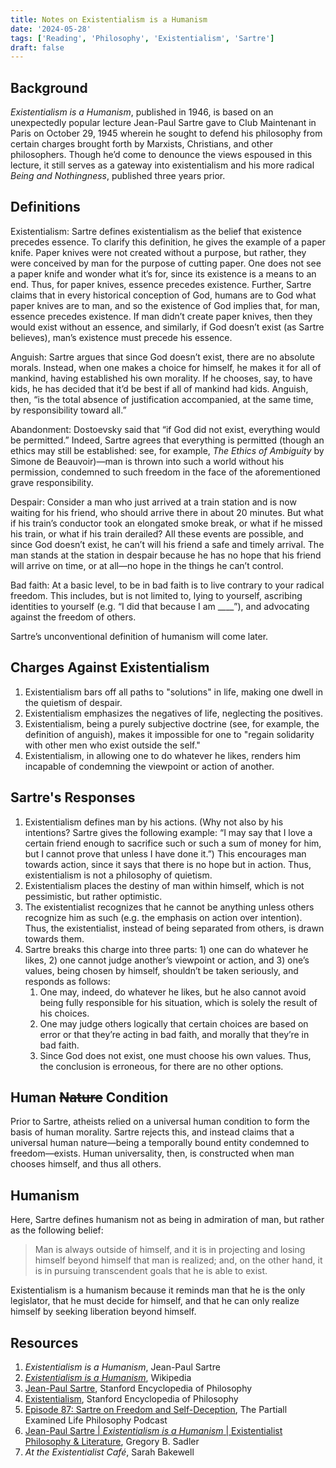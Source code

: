 ```yaml
---
title: Notes on Existentialism is a Humanism
date: '2024-05-28'
tags: ['Reading', 'Philosophy', 'Existentialism', 'Sartre']
draft: false
---
```


## Background
*Existentialism is a Humanism*, published in 1946, 
is based on an unexpectedly popular lecture Jean-Paul 
Sartre gave to Club Maintenant in Paris on October 29, 
1945 wherein he sought to defend his philosophy from 
certain charges brought forth by Marxists, Christians, 
and other philosophers. Though he’d come to denounce the 
views espoused in this lecture, it still serves as a 
gateway into existentialism and his more radical *Being 
and Nothingness*, published three years prior.

## Definitions
Existentialism: Sartre defines existentialism as the 
belief that existence precedes essence. To clarify 
this definition, he gives the example of a paper knife. 
Paper knives were not created without a purpose, but 
rather, they were conceived by man for the purpose of 
cutting paper. One does not see a paper knife and wonder 
what it’s for, since its existence is a means to an end. 
Thus, for paper knives, essence precedes existence. 
Further, Sartre claims that in every historical conception 
of God, humans are to God what paper knives are to man, 
and so the existence of God implies that, for man, essence 
precedes existence. If man didn’t create paper knives, 
then they would exist without an essence, and similarly, 
if God doesn’t exist (as Sartre believes), man’s existence 
must precede his essence.

Anguish: Sartre argues that since God doesn’t exist, 
there are no absolute morals. Instead, when one makes 
a choice for himself, he makes it for all of mankind, 
having established his own morality. If he chooses, 
say, to have kids, he has decided that it’d be best if 
all of mankind had kids. Anguish, then, “is the total 
absence of justification accompanied, at the same time, 
by responsibility toward all.”

Abandonment: Dostoevsky said that “if God did not exist, 
everything would be permitted.” Indeed, Sartre agrees 
that everything is permitted (though an ethics may still 
be established: see, for example, *The Ethics of Ambiguity* 
by Simone de Beauvoir)—man is thrown into such a world 
without his permission, condemned to such freedom in the 
face of the aforementioned grave responsibility.

Despair: Consider a man who just arrived at a train station 
and is now waiting for his friend, who should arrive there 
in about 20 minutes. But what if his train’s conductor took 
an elongated smoke break, or what if he missed his train, 
or what if his train derailed? All these events are possible, 
and since God doesn’t exist, he can’t will his friend a safe 
and timely arrival. The man stands at the station in despair 
because he has no hope that his friend will arrive on time, 
or at all—no hope in the things he can’t control.

Bad faith: At a basic level, to be in bad faith is to live 
contrary to your radical freedom. This includes, but is 
not limited to, lying to yourself, ascribing identities to 
yourself (e.g. “I did that because I am ____”), and advocating 
against the freedom of others.

Sartre’s unconventional definition of humanism will come later.

## Charges Against Existentialism
1. Existentialism bars off all paths to "solutions" in life,
making one dwell in the quietism of despair.
2. Existentialism emphasizes the negatives of life, neglecting
the positives.
3. Existentialism, being a purely subjective doctrine (see,
for example, the definition of anguish), makes it impossible for
one to "regain solidarity with other men who exist outside the self."
4. Existentialism, in allowing one to do whatever he likes,
renders him incapable of condemning the viewpoint or action of another.

## Sartre's Responses
1. Existentialism defines man by his actions. 
(Why not also by his intentions? Sartre gives the 
following example: “I may say that I love a certain 
friend enough to sacrifice such or such a sum of money 
for him, but I cannot prove that unless I have done it.”) 
This encourages man towards action, since it says that 
there is no hope but in action. Thus, existentialism is 
not a philosophy of quietism.
2. Existentialism places the destiny of man within himself, 
which is not pessimistic, but rather optimistic.
3. The existentialist recognizes that he cannot be anything 
unless others recognize him as such (e.g. the emphasis on 
action over intention). Thus, the existentialist, instead 
of being separated from others, is drawn towards them.
4. Sartre breaks this charge into three parts: 1) 
one can do whatever he likes, 2) one cannot judge another’s 
viewpoint or action, and 3) one’s values, being chosen 
by himself, shouldn’t be taken seriously, and responds as follows:
    1. One may, indeed, do whatever he likes, but he also cannot 
    avoid being fully responsible for his situation, which is 
    solely the result of his choices.
    2. One may judge others logically that certain choices are 
    based on error or that they’re acting in bad faith, and 
    morally that they’re in bad faith.
    3. Since God does not exist, one must choose his own values. 
    Thus, the conclusion is erroneous, for there are no other options.

## Human ~~Nature~~ Condition
Prior to Sartre, atheists relied on a universal human 
condition to form the basis of human morality. Sartre 
rejects this, and instead claims that a universal human 
nature—being a temporally bound entity condemned to 
freedom—exists. Human universality, then, is constructed 
when man chooses himself, and thus all others.

## Humanism
Here, Sartre defines humanism not as being in admiration of man, 
but rather as the following belief:

>Man is always outside of himself, and it is in projecting and 
losing himself beyond himself that man is realized; and, on 
the other hand, it is in pursuing transcendent goals that he 
is able to exist.

Existentialism is a humanism because it reminds man that he is 
the only legislator, that he must decide for himself, and that 
he can only realize himself by seeking liberation beyond himself.

## Resources
1. *Existentialism is a Humanism*, Jean-Paul Sartre
2. [*Existentialism is a Humanism*](https://en.wikipedia.org/wiki/Existentialism_Is_a_Humanism), 
Wikipedia
3. [Jean-Paul Sartre](https://plato.stanford.edu/entries/sartre/),
Stanford Encyclopedia of Philosophy
4. [Existentialism](https://plato.stanford.edu/entries/existentialism/),
Stanford Encyclopedia of Philosophy
5. [Episode 87: Sartre on Freedom and Self-Deception](https://partiallyexaminedlife.com/2014/01/01/ep87-sartre/),
The Partiall Examined Life Philosophy Podcast
6. [Jean-Paul Sartre | *Existentialism is a Humanism* | Existentialist Philosophy & Literature](https://youtu.be/gBjJstjBJlw?si=1bNIgHEyKQGqYf5I),
Gregory B. Sadler
7. *At the Existentialist Café*, Sarah Bakewell

